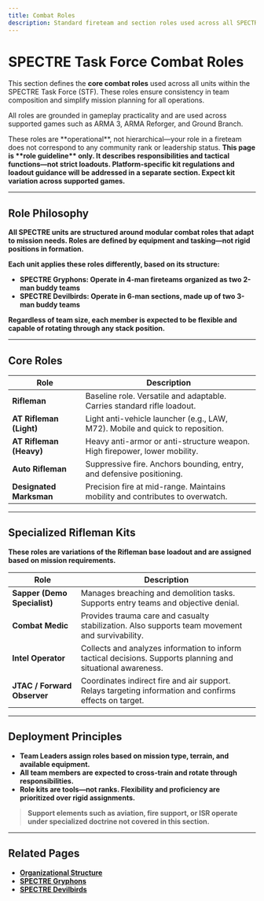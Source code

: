 ```yaml
---
title: Combat Roles
description: Standard fireteam and section roles used across all SPECTRE Task Force operational units.
---
```



# SPECTRE Task Force Combat Roles

This section defines the **core combat roles** used across all units within the SPECTRE Task Force (STF). These roles ensure consistency in team composition and simplify mission planning for all operations.

All roles are grounded in gameplay practicality and are used across supported games such as ARMA 3, ARMA Reforger, and Ground Branch.

<Callout type='info'>
  These roles are **operational**, not hierarchical—your role in a fireteam does
  not correspond to any community rank or leadership status.
  <b />
  This page is **role guideline** only. It describes responsibilities and
  tactical functions—not strict loadouts. Platform-specific kit regulations and
  loadout guidance will be addressed in a separate section. Expect kit variation
  across supported games.
</Callout>

---

## Role Philosophy

All SPECTRE units are structured around **modular combat roles** that adapt to mission needs. Roles are defined by equipment and tasking—not rigid positions in formation.

Each unit applies these roles differently, based on its structure:

- **SPECTRE Gryphons**: Operate in 4-man fireteams organized as two 2-man buddy teams
- **SPECTRE Devilbirds**: Operate in 6-man sections, made up of two 3-man buddy teams

Regardless of team size, each member is expected to be flexible and capable of rotating through any stack position.

---

## Core Roles

| Role                    | Description                                                                   |
| ----------------------- | ----------------------------------------------------------------------------- |
| **Rifleman**            | Baseline role. Versatile and adaptable. Carries standard rifle loadout.       |
| **AT Rifleman (Light)** | Light anti-vehicle launcher (e.g., LAW, M72). Mobile and quick to reposition. |
| **AT Rifleman (Heavy)** | Heavy anti-armor or anti-structure weapon. High firepower, lower mobility.    |
| **Auto Rifleman**       | Suppressive fire. Anchors bounding, entry, and defensive positioning.         |
| **Designated Marksman** | Precision fire at mid-range. Maintains mobility and contributes to overwatch. |

---

## Specialized Rifleman Kits

These roles are variations of the Rifleman base loadout and are assigned based on mission requirements.

| Role                         | Description                                                                                                  |
| ---------------------------- | ------------------------------------------------------------------------------------------------------------ |
| **Sapper (Demo Specialist)** | Manages breaching and demolition tasks. Supports entry teams and objective denial.                           |
| **Combat Medic**             | Provides trauma care and casualty stabilization. Also supports team movement and survivability.              |
| **Intel Operator**           | Collects and analyzes information to inform tactical decisions. Supports planning and situational awareness. |
| **JTAC / Forward Observer**  | Coordinates indirect fire and air support. Relays targeting information and confirms effects on target.      |

---

## Deployment Principles

- Team Leaders assign roles based on mission type, terrain, and available equipment.
- All team members are expected to cross-train and rotate through responsibilities.
- Role kits are tools—not ranks. Flexibility and proficiency are prioritized over rigid assignments.

> Support elements such as aviation, fire support, or ISR operate under specialized doctrine not covered in this section.

---

## Related Pages

- [Organizational Structure](/sop/operational-structure/organizational-structure)
- [SPECTRE Gryphons](/sop/operational-structure/operational-units/gryphons)
- [SPECTRE Devilbirds](/sop/operational-structure/operational-units/devilbirds)
